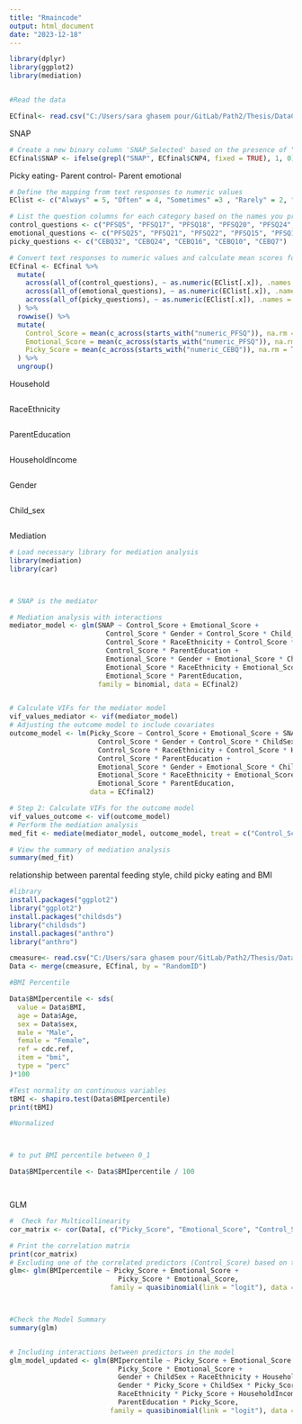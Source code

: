 ```yaml
---
title: "Rmaincode"
output: html_document
date: "2023-12-18"
---
```


```r

library(dplyr)
library(ggplot2)
library(mediation)



```


```r
#Read the data

ECfinal<- read.csv("C:/Users/sara ghasem pour/GitLab/Path2/Thesis/DataCleaning/ECfinal.csv")

```

SNAP
```r
# Create a new binary column 'SNAP_Selected' based on the presence of "SNAP" in 'CNP4'
ECfinal$SNAP <- ifelse(grepl("SNAP", ECfinal$CNP4, fixed = TRUE), 1, 0)


```


Picky eating- Parent control- Parent emotional

```r
# Define the mapping from text responses to numeric values
EClist <- c("Always" = 5, "Often" = 4, "Sometimes" =3 , "Rarely" = 2, "Never" = 1 )

# List the question columns for each category based on the names you provided
control_questions <- c("PFSQ5", "PFSQ17", "PFSQ18", "PFSQ20", "PFSQ24", "PFSQ26")
emotional_questions <- c("PFSQ25", "PFSQ21", "PFSQ22", "PFSQ15", "PFSQ13", "PFSQ2")
picky_questions <- c("CEBQ32", "CEBQ24", "CEBQ16", "CEBQ10", "CEBQ7")

# Convert text responses to numeric values and calculate mean scores for control, emotional eating, and picky eating
ECfinal <- ECfinal %>%
  mutate(
    across(all_of(control_questions), ~ as.numeric(EClist[.x]), .names = "numeric_{.col}"),
    across(all_of(emotional_questions), ~ as.numeric(EClist[.x]), .names = "numeric_{.col}"),
    across(all_of(picky_questions), ~ as.numeric(EClist[.x]), .names = "numeric_{.col}")
  ) %>%
  rowwise() %>%
  mutate(
    Control_Score = mean(c_across(starts_with("numeric_PFSQ")), na.rm = TRUE),
    Emotional_Score = mean(c_across(starts_with("numeric_PFSQ")), na.rm = TRUE),
    Picky_Score = mean(c_across(starts_with("numeric_CEBQ")), na.rm = TRUE)
  ) %>%
  ungroup()


```


Household
```r


```



RaceEthnicity
```r


```


ParentEducation
```r


```

HouseholdIncome
```r


```

Gender
```r


```

Child_sex
```r


```

Mediation


```r
# Load necessary library for mediation analysis
library(mediation)
library(car)



# SNAP is the mediator 

# Mediation analysis with interactions
mediator_model <- glm(SNAP ~ Control_Score + Emotional_Score + 
                        Control_Score * Gender + Control_Score * Child_Sex + 
                        Control_Score * RaceEthnicity + Control_Score * HouseholdIncome + 
                        Control_Score * ParentEducation + 
                        Emotional_Score * Gender + Emotional_Score * Chil_dSex + 
                        Emotional_Score * RaceEthnicity + Emotional_Score * HouseholdIncome + 
                        Emotional_Score * ParentEducation,
                      family = binomial, data = ECfinal2)


# Calculate VIFs for the mediator model
vif_values_mediator <- vif(mediator_model)
# Adjusting the outcome model to include covariates
outcome_model <- lm(Picky_Score ~ Control_Score + Emotional_Score + SNAP + 
                      Control_Score * Gender + Control_Score * ChildSex + 
                      Control_Score * RaceEthnicity + Control_Score * HouseholdIncome + 
                      Control_Score * ParentEducation + 
                      Emotional_Score * Gender + Emotional_Score * ChildSex + 
                      Emotional_Score * RaceEthnicity + Emotional_Score * HouseholdIncome + 
                      Emotional_Score * ParentEducation, 
                    data = ECfinal2)

# Step 2: Calculate VIFs for the outcome model
vif_values_outcome <- vif(outcome_model)
# Perform the mediation analysis
med_fit <- mediate(mediator_model, outcome_model, treat = c("Control_Score"), mediator = "SNAP", boot = TRUE, sims = 500)

# View the summary of mediation analysis
summary(med_fit)

```


 relationship between parental feeding style, child picky eating and BMI

```r
#library
install.packages("ggplot2")
library("ggplot2")
install.packages("childsds")
library("childsds")
install.packages("anthro")
library("anthro")

cmeasure<- read.csv("C:/Users/sara ghasem pour/GitLab/Path2/Thesis/DataCleaning/cmeasure.csv")
Data <- merge(cmeasure, ECfinal, by = "RandomID")


```



```r
#BMI Percentile

Data$BMIpercentile <- sds(
  value = Data$BMI,
  age = Data$Age,
  sex = Data$sex,
  male = "Male",
  female = "Female",
  ref = cdc.ref,
  item = "bmi",
  type = "perc"
)*100

#Test normality on continuous variables
tBMI <- shapiro.test(Data$BMIpercentile)
print(tBMI)

#Normalized



# to put BMI percentile between 0_1

Data$BMIpercentile <- Data$BMIpercentile / 100




````


GLM

```r
#  Check for Multicollinearity
cor_matrix <- cor(Data[, c("Picky_Score", "Emotional_Score", "Control_Score")])

# Print the correlation matrix
print(cor_matrix)
# Excluding one of the correlated predictors (Control_Score) based on the correlation matrix
glm<- glm(BMIpercentile ~ Picky_Score + Emotional_Score + 
                           Picky_Score * Emotional_Score,
                         family = quasibinomial(link = "logit"), data = Data)



#Check the Model Summary
summary(glm)


# Including interactions between predictors in the model
glm_model_updated <- glm(BMIpercentile ~ Picky_Score + Emotional_Score + 
                           Picky_Score * Emotional_Score +
                           Gender + ChildSex + RaceEthnicity + HouseholdIncome + ParentEducation +
                           Gender * Picky_Score + ChildSex * Picky_Score +
                           RaceEthnicity * Picky_Score + HouseholdIncome * Picky_Score +
                           ParentEducation * Picky_Score,
                         family = quasibinomial(link = "logit"), data = Data)



```





